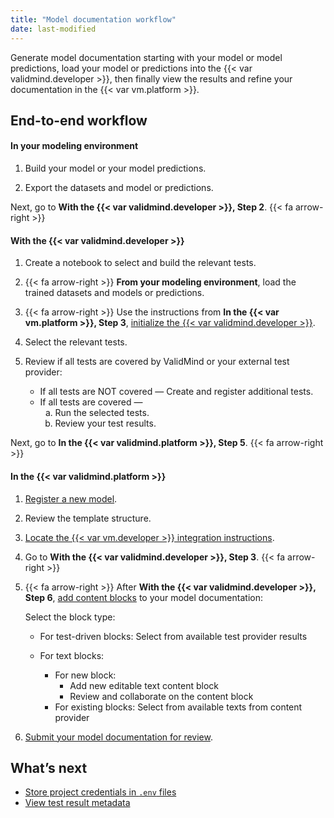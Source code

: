 ```yaml
---
title: "Model documentation workflow"
date: last-modified
---
```


Generate model documentation starting with your model or model predictions, load your model or predictions into the {{< var validmind.developer >}}, then finally view the results and refine your documentation in the {{< var vm.platform >}}.

## End-to-end workflow

#### In your modeling environment

1. Build your model or your model predictions.

2. Export the datasets and model or predictions.

Next, go to **With the {{< var validmind.developer >}}, Step 2**.  {{< fa arrow-right >}}

#### With the {{< var validmind.developer >}}

1. Create a notebook to select and build the relevant tests.

2. {{< fa arrow-right >}} **From your modeling environment**, load the trained datasets and models or predictions.

3. {{< fa arrow-right >}} Use the instructions from **In the {{< var vm.platform >}}, Step 3**, [initialize the {{< var validmind.developer >}}](install-and-initialize-developer-framework.qmd).

4. Select the relevant tests.

5. Review if all tests are covered by ValidMind or your external test provider:
    
   - If all tests are NOT covered — Create and register additional tests.
   - If all tests are covered — 
      a. Run the selected tests.
      b. Review your test results. 

Next, go to **In the {{< var validmind.platform >}}, Step 5**.  {{< fa arrow-right >}} 

#### In the {{< var validmind.platform >}}

1. [Register a new model](/guide/model-inventory/register-models-in-inventory.qmd).

2. Review the template structure.

3. [Locate the {{< var vm.developer >}} integration instructions](install-and-initialize-developer-framework.qmd#locate-the-framework-integration-instructions). 
   
4.  Go to **With the {{< var validmind.developer >}}, Step 3**. {{< fa arrow-right >}}

5. {{< fa arrow-right >}} After **With the {{< var validmind.developer >}}, Step 6**, [add content blocks](/guide/model-documentation/work-with-content-blocks.qmd) to your model documentation: 
   
   Select the block type:
   
      - For test-driven blocks: Select from available test provider results
      - For text blocks: 
         
         - For new block:
            - Add new editable text content block
            - Review and collaborate on the content block
         - For existing blocks: Select from available texts from content provider

6. [Submit your model documentation for review](/guide/model-documentation/submit-for-approval.qmd).

## What's next

- [Store project credentials in `.env` files](store-credentials-in-env-file.qmd)
- [View test result metadata](view-test-metadata.qmd)